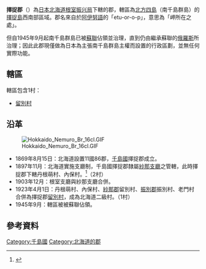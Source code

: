 {{日本郡
| 郡=擇捉郡
| 日文原名=択捉郡
| 平假名=えとろふぐん
| 羅馬字拼音=Etorofu-gun
| 都道府縣=北海道
| 支廳=根室振兴局
| 町=
| 村=1
| 經度=
| 緯度=
| 地圖=[[File:Rubetsu_in_Nemuro_Subprefecture.gif|250px]]
}}
'''擇捉郡'''（{{jpn|j=択捉郡|hg=えとろふぐん|rm=Etorofu gun|f=y}}）為[[日本|日本]][[北海道|北海道]][[根室振兴局|根室振兴局]]下轄的郡，轄區為[[北方四島|北方四島]]（南千島群島）的[[擇捉島|擇捉島]]西南部區域。郡名來自於[[阿伊努語|阿伊努語]]的「etu-or-o-p」，意思為「岬所在之處」。

但自1945年9月起南千島群島已被[[蘇聯|蘇聯]]佔領並治理，直到仍由繼承蘇聯的[[俄羅斯|俄羅斯]]所治理；因此此郡現僅做為日本為主張南千島群島主權而設置的行政區劃，並無任何實際功能。

==轄區==
轄區包含1村：
*[[留別村|留別村]]

==沿革==
[[Image:Hokkaido_Nemuro_Br_16cl.GIF|thumb]]
*1869年8月15日：北海道設置11國86郡，[[千島國|千島國]]擇捉郡成立。
*1897年11月：北海道實施支廳制，千島國擇捉郡隸屬[[紗那支廳|紗那支廳]]之管轄，此時擇捉郡下轄丹根萌村、內保村。<ref>{{Cite web|url=http://homepage1.nifty.com/ishato/tiri/sityoson/01hokkai/01_hokkai21.htm#nemuro |title=市町村的變遷 - 北海道［道東・道北］ |publisher=ISSIE |accessdate=2008年7月21日 |language=ja |deadurl=yes |archiveurl=https://web.archive.org/web/20091001194212/http://homepage1.nifty.com/ishato/tiri/sityoson/01hokkai/01_hokkai21.htm |archivedate=2009年10月1日 }}</ref>（2村）
*1903年12月：根室支廳與紗那支廳合併。
*1923年4月1日：丹根萌村、內保村、[[紗那郡|紗那郡]]留別村、[[振別郡|振別郡]]振別村、老門村合併為擇捉郡[[留別村|留別村]]，成為北海道二級村。（1村）
*1945年9月：轄區被被蘇聯佔領。

==參考資料==
{{Reflist}}

{{根室振興局}}
{{千島國的郡}}

[[Category:千島國|Category:千島國]]
[[Category:北海道的郡|Category:北海道的郡]]